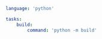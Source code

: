 ```yaml title="<project>/moon.yml" {5}
language: 'python'

tasks:
	build:
		command: 'python -m build'
```

